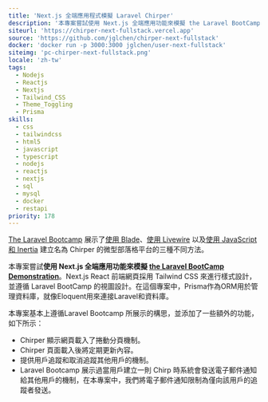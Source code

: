```yaml
---
title: 'Next.js 全端應用程式模擬 Laravel Chirper'
description: '本專案嘗試使用 Next.js 全端應用功能來模擬 the Laravel BootCamp Demonstration。'
siteurl: 'https://chirper-next-fullstack.vercel.app'
source: 'https://github.com/jglchen/chirper-next-fullstack'
docker: 'docker run -p 3000:3000 jglchen/user-next-fullstack'
siteimg: 'pc-chirper-next-fullstack.png'
locale: 'zh-tw'
tags:
  - Nodejs
  - Reactjs
  - Nextjs
  - Tailwind_CSS
  - Theme_Toggling
  - Prisma
skills:
  - css
  - tailwindcss
  - html5
  - javascript
  - typescript
  - nodejs
  - reactjs
  - nextjs
  - sql
  - mysql
  - docker
  - restapi
priority: 178
---
```


[The Laravel Bootcamp](https://bootcamp.laravel.com/) 展示了[使用 Blade](https://bootcamp.laravel.com/blade/installation)、[使用 Livewire](https://bootcamp.laravel.com/livewire/installation) 以及[使用 JavaScript 和 Inertia](https://bootcamp.laravel.com/inertia/installation) 建立名為 Chirper 的微型部落格平台的三種不同方法。

本專案嘗試**使用 Next.js 全端應用功能來模擬 [the Laravel BootCamp Demonstration](https://bootcamp.laravel.com/)**。Next.js React 前端網頁採用 Tailwind CSS 來進行樣式設計，並遵循 Laravel BootCamp 的視圖設計。在這個專案中，Prisma作為ORM用於管理資料庫，就像Eloquent用來連接Laravel和資料庫。

本專案基本上遵循Laravel Bootcamp 所展示的構思，並添加了一些額外的功能，如下所示：
- Chirper 顯示網頁載入了捲動分頁機制。
- Chirper 頁面載入後將定期更新內容。
- 提供用戶追蹤和取消追蹤其他用戶的機制。
- Laravel Bootcamp 展示過當用戶建立一則 Chirp 時系統會發送電子郵件通知給其他用戶的機制，在本專案中，我們將電子郵件通知限制為僅向該用戶的追蹤者發送。
